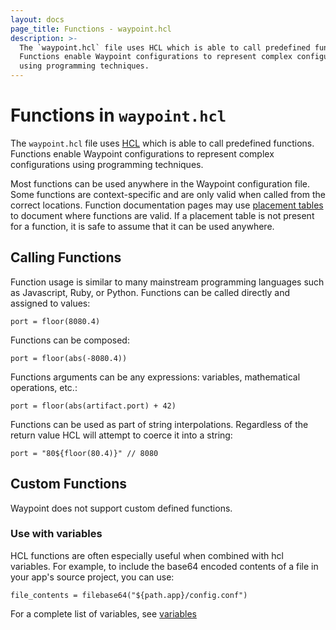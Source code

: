 ```yaml
---
layout: docs
page_title: Functions - waypoint.hcl
description: >-
  The `waypoint.hcl` file uses HCL which is able to call predefined functions.
  Functions enable Waypoint configurations to represent complex configurations
  using programming techniques.
---
```


# Functions in `waypoint.hcl`

The `waypoint.hcl` file uses [HCL](https://github.com/hashicorp/hcl) which
is able to call predefined functions. Functions enable Waypoint configurations
to represent complex configurations using programming techniques.

Most functions can be used anywhere in the Waypoint configuration file.
Some functions are context-specific and are only valid when called from the correct locations.
Function documentation pages may use [placement tables](/docs/waypoint-hcl#placement-tables)
to document where functions are valid. If a placement table is not present
for a function, it is safe to assume that it can be used anywhere.

## Calling Functions

Function usage is similar to many mainstream programming languages such
as Javascript, Ruby, or Python. Functions can be called directly and
assigned to values:

```hcl
port = floor(8080.4)
```

Functions can be composed:

```hcl
port = floor(abs(-8080.4))
```

Functions arguments can be any expressions: variables, mathematical operations, etc.:

```hcl
port = floor(abs(artifact.port) + 42)
```

Functions can be used as part of string interpolations. Regardless of the
return value HCL will attempt to coerce it into a string:

```hcl
port = "80${floor(80.4)}" // 8080
```

## Custom Functions

Waypoint does not support custom defined functions.

### Use with variables

HCL functions are often especially useful when combined with hcl variables. For example, to include
the base64 encoded contents of a file in your app's source project, you can use:

```hcl
file_contents = filebase64("${path.app}/config.conf")
```

For a complete list of variables, see [variables](/docs/waypoint-hcl/variables)
